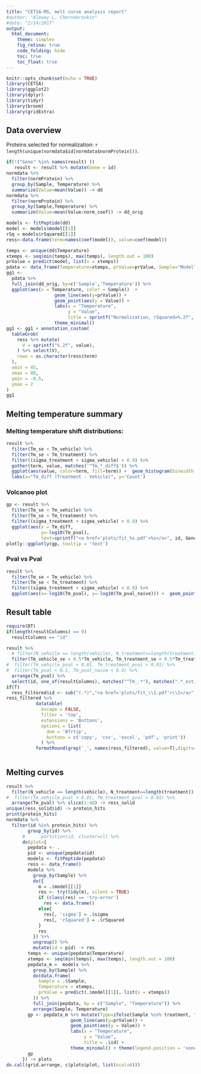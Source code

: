 ```yaml
---
title: "CETSA-MS, melt curve analysis report"
#author: "Alexey L. Chernobrovkin"
#date: "2/14/2017"
output: 
  html_document:
    theme: simplex
    fig_retina: true
    code_folding: hide
    toc: true
    toc_float: true
---
```


```r
knitr::opts_chunk$set(echo = TRUE)
library(CETSA)
library(ggplot2)
library(dplyr)
library(tidyr)
library(broom)
library(gridExtra)

```

## Data overview

Proteins selected for normalization: `r length(unique(normdata$id[normdata$normProtein]))`.


```r
if(!("Gene" %in% names(result) ))
   result <- result %>% mutate(Gene = id)
normdata %>%
  filter(normProtein) %>% 
  group_by(Sample, Temperature) %>%
  summarize(Value=mean(Value)) -> dd
normdata %>%
  filter(normProtein) %>% 
  group_by(Sample,Temperature) %>%
  summarize(Value=mean(Value/norm_coef)) -> dd_orig

models <- fitPeptide(dd)
model <- models$model[[1]]
rSq = models$rSquared[[1]]
ress<-data.frame(term=names(coef(model)), value=coef(model))

temps <- unique(dd$Temperature)
xtemps <- seq(min(temps), max(temps), length.out = 100)
prValue = predict(model, list(x = xtemps))
pdata <- data_frame(Temperature=xtemps, prValue=prValue, Sample="Model")
gg1 <-
  pdata %>% 
  full_join(dd_orig, by=c('Sample','Temperature')) %>% 
  ggplot(aes(x = Temperature, color = Sample))  +
                  geom_line(aes(y=prValue)) +
                  geom_point(aes(y = Value)) +
                  labs(x = "Temperature",
                       y = "Value",
                       title = sprintf("Normalization, rSquared=%.2f", rSq)) +
                  theme_minimal()
gg1 <- gg1 + annotation_custom(
  tableGrob(
    ress %>% mutate(
      V = sprintf("%.2f", value),
    ) %>% select(V),
    rows = as.character(ress$term)
  ),
  xmin = 45,
  xmax = 80,
  ymin = -0.5,
  ymax = 2
)
gg1
```

## Melting temperature summary

### Melting temperature shift distributions:

```r
result %>%
  filter(Tm_se < Tm_vehicle) %>%
  filter(Tm_se < Tm_treatment) %>%
  filter((sigma_treatment + sigma_vehicle) < 0.9) %>%
  gather(term, value, matches('^Tm.*_diff$')) %>% 
  ggplot(aes(value, color=term, fill=term)) +  geom_histogram(binwidth = 0.4, alpha=0.2,position='identity') + theme_bw() +
  labs(x="Tm_diff (Treatment - Vehicle)", y='Count')
```

### Volcanoo plot

```r
gp <- result %>%
  filter(Tm_se < Tm_vehicle) %>%
  filter(Tm_se < Tm_treatment) %>%
  filter((sigma_treatment + sigma_vehicle) < 0.9) %>%
  ggplot(aes(x = Tm_diff, 
             y=-log10(Tm_pval), 
             text=sprintf("<a href='plots/fit_%s.pdf'>%s</a>", id, Gene))) +  geom_point() + theme_bw() 
plotly::ggplotly(gp, tooltip = 'text')
```

### Pval vs Pval

```r
result %>%
  filter(Tm_se < Tm_vehicle) %>%
  filter(Tm_se < Tm_treatment) %>%
  filter((sigma_treatment + sigma_vehicle) < 0.9) %>%
  ggplot(aes(x=-log10(Tm_pval), y=-log10(Tm_pval_naive))) +  geom_point() + theme_bw() 
```

## Result table

```r

require(DT)
if(length(resultColumns) == 0)
  resultColumns == "id"

result %>%
  # filter(N_vehicle == length(vehicle), N_treatment==length(treatment)) %>% 
  filter(Tm_vehicle_se < 0.5*Tm_vehicle, Tm_treatment_se < 0.5*Tm_treatment) %>% 
#  filter(Tm_vehicle_pval > 0.01, Tm_treatment_pval > 0.01) %>% 
#  filter(Tm_pval < 0.1, Tm_pval_naive < 0.4) %>% 
  arrange(Tm_pval) %>% 
  select(id, one_of(resultColumns), matches("^Tm_.*"), matches(".*_estimate$"), matches("_rSquared$")) -> ress_filtered
if(T)
  ress_filtered$id <- sub("(.*)","<a href='plots/fit_\\1.pdf'>\\1</a>", ress_filtered$id)
ress_filtered %>% 
           datatable(
             escape = FALSE,  
             filter = 'top',
             extensions = 'Buttons', 
             options = list(
               dom = 'Bfrtip',
               buttons = c('copy', 'csv', 'excel', 'pdf', 'print'))
             ) %>% 
           formatRound(grep('_', names(ress_filtered), value=T),digits=2)
        
```

## Melting curves

```r
result %>%
  filter(N_vehicle == length(vehicle), N_treatment==length(treatment)) %>% 
#  filter(Tm_vehicle_pval > 0.01, Tm_treatment_pval > 0.01) %>% 
  arrange(Tm_pval) %>% slice(1:48) -> ress_solid
unique(ress_solid$id) -> protein_hits
print(protein_hits)
normdata %>%
  filter(id %in% protein_hits) %>% 
        group_by(id) %>%
      #      partition(id, cluster=cl) %>%
      do(plot={
        pepdata <- .
        pid <- unique(pepdata$id)
        models <- fitPeptide(pepdata)
        ress <- data_frame()
        models %>%
          group_by(Sample) %>%
          do({
            m = .$model[[1]]
            res <- try(tidy(m), silent = TRUE)
            if (class(res) == 'try-error')
              res <- data.frame()
            else{
              res[, 'sigma'] = .$sigma
              res[, 'rSquared'] = .$rSquared
            }
            res
          }) %>%
          ungroup() %>%
          mutate(id = pid) -> res
        temps <- unique(pepdata$Temperature)
        xtemps <- seq(min(temps), max(temps), length.out = 100)
        pepdata_m =  models %>%
          group_by(Sample) %>%
          do(data.frame(
            Sample = .$Sample,
            Temperature = xtemps,
            prValue = predict(.$model[[1]], list(x = xtemps))
          )) %>%
          full_join(pepdata, by = c("Sample", "Temperature")) %>%
          arrange(Sample, Temperature)
        gp <- pepdata_m %>% mutate(Type=ifelse(Sample %in% treatment, "Treatment","Vehicle")) %>%  ggplot(aes(x = Temperature, group=Sample, color = Type))  +
                        geom_line(aes(y=prValue)) +
                        geom_point(aes(y = Value)) +
                        labs(x = "Temperature",
                             y = "Value",
                             title = .$id) +
                        theme_minimal() + theme(legend.position = 'none')
        gp
      }) -> plots
do.call(grid.arrange, c(plots$plot, list(ncol=6)))

```





